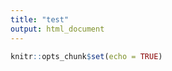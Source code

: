 ```yaml
---
title: "test"
output: html_document
---
```


```r
knitr::opts_chunk$set(echo = TRUE)
```

## 